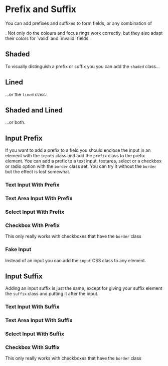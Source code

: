 
# Prefix and Suffix

You can add prefixes and suffixes to form fields, or any combination of
<Link to="/forms/multi-inputs" text="inputs"/>. Not only do the colours and
focus rings work correctly, but they also adapt their colors for `valid` and
`invalid` fields.

<Example
  html={Fixes}
  language="html"
  caption="Prefix and Suffix"
/>

## Shaded

To visually distinguish a prefix or suffix you you can add the `shaded`
class...

<Example
  html={Shaded}
  language="html"
  caption="Shaded"
/>

## Lined

...or the `lined` class.

<Example
  html={Lined}
  language="html"
  caption="Lined"
/>

## Shaded and Lined

...or both.

<Example
  html={ShadedLined}
  language="html"
  caption="Shaded and Lined"
/>

## Input Prefix

If you want to add a prefix to a field you should enclose the input in an
element with the `inputs` class and add the `prefix` class to the prefix
element.  You can add a prefix to a text input, textarea, select or a
checkbox or radio option with the `border` class set.  You can try it without
the `border` but the effect is lost somewhat.

### Text Input With Prefix

<Example
  html={PreText}
  language="html"
  caption="Text Prefix"
/>

### Text Area Input With Prefix

<Example
  html={PreTextArea}
  language="html"
  caption="Text Area Prefix"
/>

### Select Input With Prefix

<Example
  html={PreSelect}
  language="html"
  caption="Select Prefix"
/>

### Checkbox With Prefix

This only really works with checkboxes that have the `border` class

<Example
  html={PreCheckbox}
  language="html"
  caption="Checkbox Prefix"
/>

### Fake Input

Instead of an input you can add the `input` CSS class to any element.

<Example
  html={PreFake}
  language="html"
  caption="Fake Input Prefix"
/>

## Input Suffix

Adding an input suffix is just the same, except for giving your suffix element
the `suffix` class and putting it after the input.

### Text Input With Suffix

<Example
  html={SuffText}
  language="html"
  caption="Text Suffix"
/>

### Text Area Input With Suffix

<Example
  html={SuffTextArea}
  language="html"
  caption="Text Area Suffix"
/>

### Select Input With Suffix

<Example
  html={SuffSelect}
  language="html"
  caption="Select Suffix"
/>

### Checkbox With Suffix

This only really works with checkboxes that have the `border` class

<Example
  html={SuffCheckbox}
  language="html"
  caption="Checkbox Suffix"
/>
